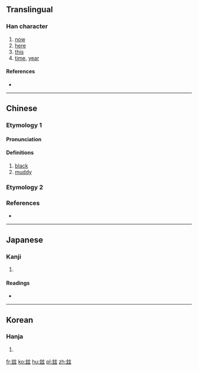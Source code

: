 {{also|兹|茲}}
==Translingual==

===Han character===
{{Han char|rn=95|rad=玄|as=05|sn=10|four=|canj=卜戈卜女戈 (YIYVI)|ids=⿰[[玄]]玄}}

# [[now]]
# [[here]]
# [[this]]
# [[time]], [[year]]

====References====
* {{Han ref|kx=0725.030|dkj=20816|dj=1135.020|hdz=10288.010|uh=7386|ud=29574|bh=AF59|bd=44889}}

----

==Chinese==
{{zh-forms}}

===Etymology 1===
{{rfe|lang=zh}}

====Pronunciation====
{{zh-pron
|m=zī
|c=zi1
|mc=y
|oc=y
|ma=
|cat=adj
}}

====Definitions====
{{zh-hanzi}}

# [[black]]
# [[muddy]]

===Etymology 2===
{{zh-see|茲|v}}

===References===
* {{R:twedu|B02590}}

----

==Japanese==

===Kanji===
{{ja-kanji|grade=|rs=玄05}}

# {{defn|lang=ja|sort=玄05}}

====Readings====
* {{ja-readings|on=[[じ]] (ji), [[し]] (shi), [[けん]] (ken), [[げん]] (gen)|kun=[[しげる]] (shigeru), [[ます]] (masu), [[むしろ]] (mushiro), [[ここに]] (kokoni)}}

----

==Korean==

===Hanja===
{{ko-hanja|hangeul=자|eumhun=|rv=ja|mr=cha|y=ca}}

# {{defn|lang=ko|sort=玄05}}

[[fr:玆]]
[[ko:玆]]
[[hu:玆]]
[[pl:玆]]
[[zh:玆]]